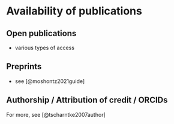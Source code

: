 # Availability of publications {#sec-OApubl}


## Open publications

- various types of access 

## Preprints

- see [@moshontz2021guide]

## Authorship / Attribution of credit / ORCIDs

For more, see [@tscharntke2007author]